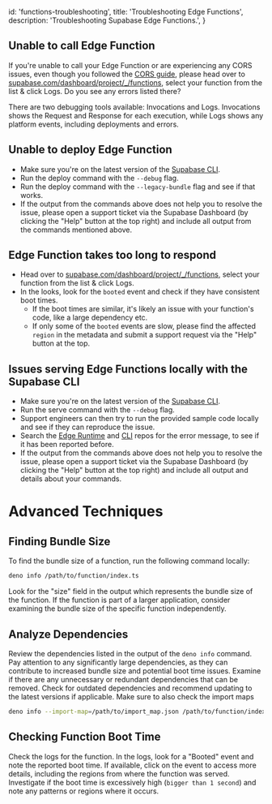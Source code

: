 
  id: 'functions-troubleshooting',
  title: 'Troubleshooting Edge Functions',
  description: 'Troubleshooting Supabase Edge Functions.',
}

## Unable to call Edge Function

If you're unable to call your Edge Function or are experiencing any CORS issues, even though you followed the [CORS guide](/docs/guides/functions/cors), please head over to [supabase.com/dashboard/project/\_/functions](https://supabase.com/dashboard/project/_/functions), select your function from the list & click Logs. Do you see any errors listed there?

There are two debugging tools available: Invocations and Logs. Invocations shows the Request and Response for each execution, while Logs shows any platform events, including deployments and errors.

## Unable to deploy Edge Function

- Make sure you're on the latest version of the [Supabase CLI](/docs/guides/cli#updates).
- Run the deploy command with the `--debug` flag.
- Run the deploy command with the `--legacy-bundle` flag and see if that works.
- If the output from the commands above does not help you to resolve the issue, please open a support ticket via the Supabase Dashboard (by clicking the "Help" button at the top right) and include all output from the commands mentioned above.

## Edge Function takes too long to respond

- Head over to [supabase.com/dashboard/project/\_/functions](https://supabase.com/dashboard/project/_/functions), select your function from the list & click Logs.
- In the looks, look for the `booted` event and check if they have consistent boot times.
  - If the boot times are similar, it's likely an issue with your function's code, like a large dependency etc.
  - If only some of the `booted` events are slow, please find the affected `region` in the metadata and submit a support request via the "Help" button at the top.

## Issues serving Edge Functions locally with the Supabase CLI

- Make sure you're on the latest version of the [Supabase CLI](/docs/guides/cli#updates).
- Run the serve command with the `--debug` flag.
- Support engineers can then try to run the provided sample code locally and see if they can reproduce the issue.
- Search the [Edge Runtime](https://github.com/supabase/edge-runtime) and [CLI](https://github.com/supabase/cli) repos for the error message, to see if it has been reported before.
- If the output from the commands above does not help you to resolve the issue, please open a support ticket via the Supabase Dashboard (by clicking the "Help" button at the top right) and include all output and details about your commands.

# Advanced Techniques

## Finding Bundle Size

To find the bundle size of a function, run the following command locally:

```bash
deno info /path/to/function/index.ts
```

Look for the "size" field in the output which represents the bundle size of the function. If the function is part of a larger application, consider examining the bundle size of the specific function independently.

## Analyze Dependencies

Review the dependencies listed in the output of the `deno info` command. Pay attention to any significantly large dependencies, as they can contribute to increased bundle size and potential boot time issues.
Examine if there are any unnecessary or redundant dependencies that can be removed. Check for outdated dependencies and recommend updating to the latest versions if applicable. Make sure to also check the import maps

```bash
deno info --import-map=/path/to/import_map.json /path/to/function/index.ts
```

## Checking Function Boot Time

Check the logs for the function. In the logs, look for a "Booted" event and note the reported boot time. If available, click on the event to access more details, including the regions from where the function was served. Investigate if the boot time is excessively high (`bigger than 1 second`) and note any patterns or regions where it occurs.


